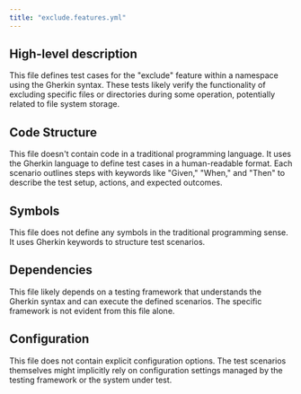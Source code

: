 ```yaml
---
title: "exclude.features.yml"
---
```


## High-level description
This file defines test cases for the "exclude" feature within a namespace using the Gherkin syntax. These tests likely verify the functionality of excluding specific files or directories during some operation, potentially related to file system storage. 

## Code Structure
This file doesn't contain code in a traditional programming language. It uses the Gherkin language to define test cases in a human-readable format. Each scenario outlines steps with keywords like "Given," "When," and "Then" to describe the test setup, actions, and expected outcomes.

## Symbols
This file does not define any symbols in the traditional programming sense. It uses Gherkin keywords to structure test scenarios. 

## Dependencies
This file likely depends on a testing framework that understands the Gherkin syntax and can execute the defined scenarios. The specific framework is not evident from this file alone.

## Configuration
This file does not contain explicit configuration options. The test scenarios themselves might implicitly rely on configuration settings managed by the testing framework or the system under test. 
